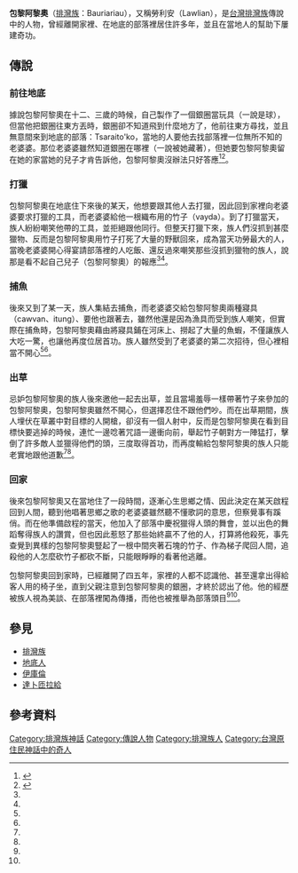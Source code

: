 '''包黎阿黎奧'''（[[排灣族|排灣族]]：Bauriariau），又稱勞利安（Lawlian），是[[台灣|台灣]][[排灣族|排灣族]]傳說中的人物，曾經離開家裡、在地底的部落裡居住許多年，並且在當地人的幫助下屢建奇功。
==傳說==
===前往地底===
據說包黎阿黎奧在十二、三歲的時候，自己製作了一個銀圈當玩具（一說是球），但當他把銀圈往東方丟時，銀圈卻不知道飛到什麼地方了，他前往東方尋找，並且無意間來到地底的部落：Tsaraito'ko，當地的人要他去找部落裡一位無所不知的老婆婆。那位老婆婆雖然知道銀圈在哪裡（一說被她藏著），但她要包黎阿黎奧留在她的家當她的兒子才肯告訴他，包黎阿黎奧沒辦法只好答應<ref name="蕃族調查報告書第八冊">{{cite book|last=|first=|date=2015-12-01|title=蕃族調查報告書第八冊：排灣族、賽夏族|url=https://www.books.com.tw/products/0010702430|location=|publisher=中央研究院民族所|page=|isbn=9789860468564|author=臺灣總督府蕃族調查會|access-date=2020-12-28|archive-date=2021-11-19|archive-url=https://web.archive.org/web/20211119141659/https://www.books.com.tw/products/0010702430|dead-url=no}}</ref><ref name="排灣族神話與傳說">{{cite web|author=達西烏拉彎‧畢馬|title=排灣族神話與傳說|url=https://www.books.com.tw/products/0010228630|publisher=晨星|isbn=9574554759|accessdate=2003-08-01|archive-date=2020-11-27|archive-url=https://web.archive.org/web/20201127200917/https://www.books.com.tw/products/0010228630|dead-url=no}}</ref>。
===打獵===
包黎阿黎奧在地底住下來後的某天，他想要跟其他人去打獵，因此回到家裡向老婆婆要求打獵的工具，而老婆婆給他一根織布用的竹子（vayda）。到了打獵當天，族人紛紛嘲笑他帶的工具，並拒絕跟他同行。但整天打獵下來，族人們沒抓到甚麼獵物、反而是包黎阿黎奧用竹子打死了大量的野獸回來，成為當天功勞最大的人，當晚老婆婆開心得宴請部落裡的人吃飯、還反過來嘲笑那些沒抓到獵物的族人，說那是看不起自己兒子（包黎阿黎奧）的報應<ref name="蕃族調查報告書第八冊"/><ref name="排灣族神話與傳說"/>。
===捕魚===
後來又到了某一天，族人集結去捕魚，而老婆婆交給包黎阿黎奧兩種寢具（cawvan、itung）、要他也跟著去，雖然他還是因為漁具而受到族人嘲笑，但實際在捕魚時，包黎阿黎奧藉由將寢具鋪在河床上、撈起了大量的魚蝦，不僅讓族人大吃一驚，也讓他再度位居首功。族人雖然受到了老婆婆的第二次招待，但心裡相當不開心<ref name="蕃族調查報告書第八冊"/><ref name="排灣族神話與傳說"/>。
===出草===
忌妒包黎阿黎奧的族人後來邀他一起去出草，並且當場羞辱一樣帶著竹子來參加的包黎阿黎奧，包黎阿黎奧雖然不開心，但選擇忍住不跟他們吵。而在出草期間，族人埋伏在草叢中對目標的人開槍，卻沒有一個人射中，反而是包黎阿黎奧在看到目標快要逃掉的時候，連忙一邊唸著咒語一邊衝向前，舉起竹子朝對方一陣猛打，擊倒了許多敵人並獵得他們的頭，三度取得首功，而再度輸給包黎阿黎奧的族人只能老實地跟他道歉<ref name="蕃族調查報告書第八冊"/><ref name="排灣族神話與傳說"/>。
===回家===
後來包黎阿黎奧又在當地住了一段時間，逐漸心生思鄉之情、因此決定在某天啟程回到人間，聽到他唱著思鄉之歌的老婆婆雖然聽不懂歌詞的意思，但察覺事有蹊俏。而在他準備啟程的當天，他加入了部落中慶祝獵得人頭的舞會，並以出色的舞蹈奪得族人的讚賞，但也因此惹怒了那些始終贏不了他的人，打算將他殺死，事先查覺到異樣的包黎阿黎奧豎起了一根中間夾著石塊的竹子、作為梯子爬回人間，追殺他的人怎麼砍竹子都砍不斷，只能眼睜睜的看著他逃離。

包黎阿黎奧回到家時，已經離開了四五年，家裡的人都不認識他、甚至還拿出得給客人用的椅子坐，直到父親注意到包黎阿黎奧的銀圈，才終於認出了他。他的經歷被族人視為美談、在部落裡闖為傳播，而他也被推舉為部落頭目<ref name="蕃族調查報告書第八冊"/><ref name="排灣族神話與傳說"/>。
==參見==
*[[排灣族|排灣族]]
*[[地底人|地底人]]
*[[伊庫倫|伊庫倫]]
*[[達卜匝拉給|達卜匝拉給]]
==參考資料==
{{reflist}}

[[Category:排灣族神話|Category:排灣族神話]]
[[Category:傳說人物|Category:傳說人物]]
[[Category:排灣族人|Category:排灣族人]]
[[Category:台灣原住民神話中的奇人|Category:台灣原住民神話中的奇人]]